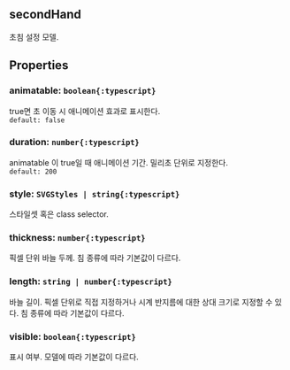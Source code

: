 ## secondHand
초침 설정 모델.
## Properties

### animatable: `boolean{:typescript}`
true면 초 이동 시 애니메이션 효과로 표시한다.  
`default: false`  

### duration: `number{:typescript}`
animatable 이 true일 때 애니메이션 기간.
밀리초 단위로 지정한다.  
`default: 200`  

### style: `SVGStyles | string{:typescript}`
스타일셋 혹은 class selector.  

### thickness: `number{:typescript}`
픽셀 단위 바늘 두께.
침 종류에 따라 기본값이 다르다.  

### length: `string | number{:typescript}`
바늘 길이.
픽셀 단위로 직접 지정하거나 시계 반지름에 대한 상대 크기로 지정할 수 있다.
침 종류에 따라 기본값이 다르다.  

### visible: `boolean{:typescript}`
표시 여부.
모델에 따라 기본값이 다르다.  
